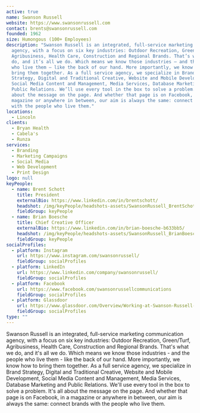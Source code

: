 ```yaml
---
active: true
name: Swanson Russell
website: https://www.swansonrussell.com
contact: brents@swansonrussell.com
founded: 1962
size: Humongous (100+ Employees)
description: "Swanson Russell is an integrated, full-service marketing communication
  agency, with a focus on six key industries: Outdoor Recreation, Green/Turf,
  Agribusiness, Health Care, Construction and Regional Brands. That’s what we
  do, and it’s all we do. Which means we know those industries – and the people
  who live them – like the back of our hand. More importantly, we know how to
  bring them together. As a full service agency, we specialize in Brand
  Strategy, Digital and Traditional Creative, Website and Mobile Development,
  Social Media Content and Management, Media Services, Database Marketing and
  Public Relations. We’ll use every tool in the box to solve a problem. It’s all
  about the message on the page. And whether that page is on Facebook, in a
  magazine or anywhere in between, our aim is always the same: connect brands
  with the people who live them."
locations:
  - Lincoln
clients:
  - Bryan Health
  - Cabela's
  - Runza
services:
  - Branding
  - Marketing Campaigns
  - Social Media
  - Web Development
  - Print Design
logo: null
keyPeople:
  - name: Brent Schott
    title: President
    externalBio: https://www.linkedin.com/in/brentschott/
    headshot: /img/keyPeople/headshots-assets/SwansonRussell_BrentSchott.jpg
    fieldGroup: keyPeople
  - name: Brian Boesche
    title: Chief Creative Officer
    externalBio: https://www.linkedin.com/in/brian-boesche-b633bb5/
    headshot: /img/keyPeople/headshots-assets/SwansonRussell_BrianBoesche.jpg
    fieldGroup: keyPeople
socialProfiles:
  - platform: Instagram
    url: https://www.instagram.com/swansonrussell/
    fieldGroup: socialProfiles
  - platform: LinkedIn
    url: https://www.linkedin.com/company/swansonrussell/
    fieldGroup: socialProfiles
  - platform: Facebook
    url: https://www.facebook.com/swansonrussellcommunications
    fieldGroup: socialProfiles
  - platform: Glassdoor
    url: https://www.glassdoor.com/Overview/Working-at-Swanson-Russell-Associates-EI_IE21128.11,37.htm
    fieldGroup: socialProfiles
type: ""
---
```


Swanson Russell is an integrated, full-service marketing communication agency, with a focus on six key industries: Outdoor Recreation, Green/Turf, Agribusiness, Health Care, Construction and Regional Brands. That's what we do, and it's all we do. Which means we know those industries - and the people who live them - like the back of our hand. More importantly, we know how to bring them together. As a full service agency, we specialize in Brand Strategy, Digital and Traditional Creative, Website and Mobile Development, Social Media Content and Management, Media Services, Database Marketing and Public Relations. We'll use every tool in the box to solve a problem. It's all about the message on the page. And whether that page is on Facebook, in a magazine or anywhere in between, our aim is always the same: connect brands with the people who live them.